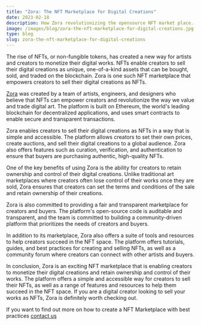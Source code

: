 ```yaml
---
title: "Zora: The NFT Marketplace for Digital Creations"
date: 2023-02-18
description: How Zora revolutionizing the opensource NFT market place.
image: /images/blog/zora-the-nft-marketplace-for-digital-creations.jpg
type: blog
slug: zora-the-nft-marketplace-for-digital-creations
---
```


The rise of NFTs, or non-fungible tokens, has created a new way for artists and creators to monetize their digital works. NFTs enable creators to sell their digital creations as unique, one-of-a-kind assets that can be bought, sold, and traded on the blockchain. Zora is one such NFT marketplace that empowers creators to sell their digital creations as NFTs.

[Zora](https://github.com/ourzora) was created by a team of artists, engineers, and designers who believe that NFTs can empower creators and revolutionize the way we value and trade digital art. The platform is built on Ethereum, the world's leading blockchain for decentralized applications, and uses smart contracts to enable secure and transparent transactions.

Zora enables creators to sell their digital creations as NFTs in a way that is simple and accessible. The platform allows creators to set their own prices, create auctions, and sell their digital creations to a global audience. Zora also offers features such as curation, verification, and authentication to ensure that buyers are purchasing authentic, high-quality NFTs.

One of the key benefits of using Zora is the ability for creators to retain ownership and control of their digital creations. Unlike traditional art marketplaces where creators often lose control of their works once they are sold, Zora ensures that creators can set the terms and conditions of the sale and retain ownership of their creations.

Zora is also committed to providing a fair and transparent marketplace for creators and buyers. The platform's open-source code is auditable and transparent, and the team is committed to building a community-driven platform that prioritizes the needs of creators and buyers.

In addition to its marketplace, Zora also offers a suite of tools and resources to help creators succeed in the NFT space. The platform offers tutorials, guides, and best practices for creating and selling NFTs, as well as a community forum where creators can connect with other artists and buyers.

In conclusion, Zora is an exciting NFT marketplace that is enabling creators to monetize their digital creations and retain ownership and control of their works. The platform offers a simple and accessible way for creators to sell their NFTs, as well as a range of features and resources to help them succeed in the NFT space. If you are a digital creator looking to sell your works as NFTs, Zora is definitely worth checking out.

If you want to find out more on how to create a NFT Marketplace with best practices 
[contact us](/contact)








